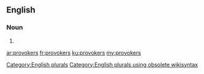 ==English==

===Noun===
{{head|en}}

# {{plural of|provoker}}

[[Category:English plurals]][[Category:English plurals using obsolete wikisyntax]]

[[ar:provokers]]
[[fr:provokers]]
[[ku:provokers]]
[[my:provokers]]